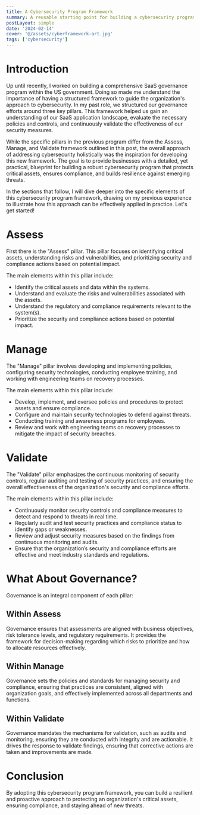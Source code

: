 ```yaml
---
title: A Cybersecurity Program Framework
summary: A reusable starting point for building a cybersecurity program.
postLayout: simple
date: '2024-02-14'
cover: '@/assets/cyberframework-art.jpg'
tags: ['cybersecurity']
---
```

# Introduction

Up until recently, I worked on building a comprehensive SaaS governance program within the US government. Doing so made me understand the importance of having a structured framework to guide the organization's approach to cybersecurity. In my past role, we structured our governance efforts around three key pillars. This framework helped us gain an understanding of our SaaS application landscape, evaluate the necessary policies and controls, and continuously validate the effectiveness of our security measures.

While the specific pillars in the previous program differ from the Assess, Manage, and Validate framework outlined in this post, the overall approach of addressing cybersecurity holistically was the inspiration for developing this new framework. The goal is to provide businesses with a detailed, yet practical, blueprint for building a robust cybersecurity program that protects critical assets, ensures compliance, and builds resilience against emerging threats.

In the sections that follow, I will dive deeper into the specific elements of this cybersecurity program framework, drawing on my previous experience to illustrate how this approach can be effectively applied in practice. Let's get started!

# Assess

First there is the "Assess" pillar. This pillar focuses on identifying critical assets, understanding risks and vulnerabilities, and prioritizing security and compliance actions based on potential impact.

The main elements within this pillar include:

- Identify the critical assets and data within the systems.
- Understand and evaluate the risks and vulnerabilities associated with the assets.
- Understand the regulatory and compliance requirements relevant to the system(s).
- Prioritize the security and compliance actions based on potential impact.

# Manage

The "Manage" pillar involves developing and implementing policies, configuring security technologies, conducting employee training, and working with engineering teams on recovery processes.

The main elements within this pillar include:

- Develop, implement, and oversee policies and procedures to protect assets and ensure compliance.
- Configure and maintain security technologies to defend against threats.
- Conducting training and awareness programs for employees.
- Review and work with engineering teams on recovery processes to mitigate the impact of security breaches.

# Validate
The "Validate" pillar emphasizes the continuous monitoring of security controls, regular auditing and testing of security practices, and ensuring the overall effectiveness of the organization's security and compliance efforts.

The main elements within this pillar include:

- Continuously monitor security controls and compliance measures to detect and respond to threats in real time.
- Regularly audit and test security practices and compliance status to identify gaps or weaknesses.
- Review and adjust security measures based on the findings from continuous monitoring and audits.
- Ensure that the organization’s security and compliance efforts are effective and meet industry standards and regulations.

# What About Governance?

Governance is an integral component of each pillar:

## Within Assess 
Governance ensures that assessments are aligned with business objectives, risk tolerance levels, and regulatory requirements. It provides the framework for decision-making regarding which risks to prioritize and how to allocate resources effectively.

## Within Manage 
Governance sets the policies and standards for managing security and compliance, ensuring that practices are consistent, aligned with organization goals, and effectively implemented across all departments and functions.

## Within Validate 

Governance mandates the mechanisms for validation, such as audits and monitoring, ensuring they are conducted with integrity and are actionable. It drives the response to validate findings, ensuring that corrective actions are taken and improvements are made.

# Conclusion

By adopting this cybersecurity program framework, you can build a resilient and proactive approach to protecting an organization's critical assets, ensuring compliance, and staying ahead of new threats.

